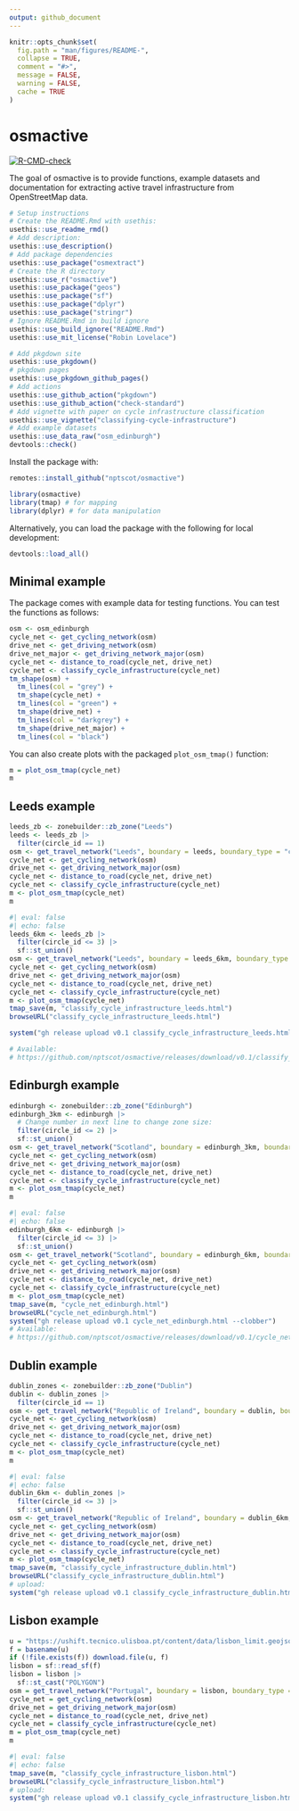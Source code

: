 ```yaml
---
output: github_document
---
```


<!-- README.md is generated from README.Rmd. Please edit that file -->

```r
knitr::opts_chunk$set(
  fig.path = "man/figures/README-",
  collapse = TRUE,
  comment = "#>",
  message = FALSE,
  warning = FALSE,
  cache = TRUE
)
```

# osmactive

<!-- badges: start -->
[![R-CMD-check](https://github.com/nptscot/osmactive/actions/workflows/R-CMD-check.yaml/badge.svg)](https://github.com/nptscot/osmactive/actions/workflows/R-CMD-check.yaml)

<!-- badges: end -->

The goal of osmactive is to provide functions, example datasets and documentation for extracting active travel infrastructure from OpenStreetMap data.

```r
# Setup instructions
# Create the README.Rmd with usethis:
usethis::use_readme_rmd()
# Add description:
usethis::use_description()
# Add package dependencies
usethis::use_package("osmextract")
# Create the R directory
usethis::use_r("osmactive")
usethis::use_package("geos")
usethis::use_package("sf")
usethis::use_package("dplyr")
usethis::use_package("stringr")
# Ignore README.Rmd in build ignore
usethis::use_build_ignore("README.Rmd")
usethis::use_mit_license("Robin Lovelace")

# Add pkgdown site
usethis::use_pkgdown()
# pkgdown pages
usethis::use_pkgdown_github_pages()
# Add actions
usethis::use_github_action("pkgdown")
usethis::use_github_action("check-standard")
# Add vignette with paper on cycle infrastructure classification
usethis::use_vignette("classifying-cycle-infrastructure")
# Add example datasets
usethis::use_data_raw("osm_edinburgh")
devtools::check()
```

Install the package with:

```r
remotes::install_github("nptscot/osmactive")
```

```r
library(osmactive)
library(tmap) # for mapping
library(dplyr) # for data manipulation
```

Alternatively, you can load the package with the following for local development:

```r
devtools::load_all()
```

## Minimal example

The package comes with example data for testing functions.
You can test the functions as follows:

```r
osm <- osm_edinburgh
cycle_net <- get_cycling_network(osm)
drive_net <- get_driving_network(osm)
drive_net_major <- get_driving_network_major(osm)
cycle_net <- distance_to_road(cycle_net, drive_net)
cycle_net <- classify_cycle_infrastructure(cycle_net)
tm_shape(osm) +
  tm_lines(col = "grey") +
  tm_shape(cycle_net) +
  tm_lines(col = "green") +
  tm_shape(drive_net) +
  tm_lines(col = "darkgrey") +
  tm_shape(drive_net_major) +
  tm_lines(col = "black")
```

You can also create plots with the packaged `plot_osm_tmap()` function:

```r
m = plot_osm_tmap(cycle_net)
m
```

## Leeds example

```r
leeds_zb <- zonebuilder::zb_zone("Leeds")
leeds <- leeds_zb |>
  filter(circle_id == 1)
osm <- get_travel_network("Leeds", boundary = leeds, boundary_type = "clipsrc")
cycle_net <- get_cycling_network(osm)
drive_net <- get_driving_network_major(osm)
cycle_net <- distance_to_road(cycle_net, drive_net)
cycle_net <- classify_cycle_infrastructure(cycle_net)
m <- plot_osm_tmap(cycle_net)
m
```

```r
#| eval: false
#| echo: false
leeds_6km <- leeds_zb |>
  filter(circle_id <= 3) |>
  sf::st_union()
osm <- get_travel_network("Leeds", boundary = leeds_6km, boundary_type = "clipsrc")
cycle_net <- get_cycling_network(osm)
drive_net <- get_driving_network_major(osm)
cycle_net <- distance_to_road(cycle_net, drive_net)
cycle_net <- classify_cycle_infrastructure(cycle_net)
m <- plot_osm_tmap(cycle_net)
tmap_save(m, "classify_cycle_infrastructure_leeds.html")
browseURL("classify_cycle_infrastructure_leeds.html")

system("gh release upload v0.1 classify_cycle_infrastructure_leeds.html --clobber")

# Available:
# https://github.com/nptscot/osmactive/releases/download/v0.1/classify_cycle_infrastructure_leeds.html
```

## Edinburgh example


```r
edinburgh <- zonebuilder::zb_zone("Edinburgh")
edinburgh_3km <- edinburgh |>
  # Change number in next line to change zone size:
  filter(circle_id <= 2) |>
  sf::st_union()
osm <- get_travel_network("Scotland", boundary = edinburgh_3km, boundary_type = "clipsrc")
cycle_net <- get_cycling_network(osm)
drive_net <- get_driving_network_major(osm)
cycle_net <- distance_to_road(cycle_net, drive_net)
cycle_net <- classify_cycle_infrastructure(cycle_net)
m <- plot_osm_tmap(cycle_net)
m
```

<!-- Save an interactive version of the map to check the results as follows: -->

```r
#| eval: false
#| echo: false
edinburgh_6km <- edinburgh |>
  filter(circle_id <= 3) |>
  sf::st_union()
osm <- get_travel_network("Scotland", boundary = edinburgh_6km, boundary_type = "clipsrc")
cycle_net <- get_cycling_network(osm)
drive_net <- get_driving_network_major(osm)
cycle_net <- distance_to_road(cycle_net, drive_net)
cycle_net <- classify_cycle_infrastructure(cycle_net)
m <- plot_osm_tmap(cycle_net)
tmap_save(m, "cycle_net_edinburgh.html")
browseURL("cycle_net_edinburgh.html")
system("gh release upload v0.1 cycle_net_edinburgh.html --clobber")
# Available:
# https://github.com/nptscot/osmactive/releases/download/v0.1/cycle_net_edinburgh.html
```

## Dublin example

```r
dublin_zones <- zonebuilder::zb_zone("Dublin")
dublin <- dublin_zones |>
  filter(circle_id == 1)
osm <- get_travel_network("Republic of Ireland", boundary = dublin, boundary_type = "clipsrc")
cycle_net <- get_cycling_network(osm)
drive_net <- get_driving_network_major(osm)
cycle_net <- distance_to_road(cycle_net, drive_net)
cycle_net <- classify_cycle_infrastructure(cycle_net)
m <- plot_osm_tmap(cycle_net)
m
```

```r
#| eval: false
#| echo: false
dublin_6km <- dublin_zones |>
  filter(circle_id <= 3) |>
  sf::st_union()
osm <- get_travel_network("Republic of Ireland", boundary = dublin_6km, boundary_type = "clipsrc")
cycle_net <- get_cycling_network(osm)
drive_net <- get_driving_network_major(osm)
cycle_net <- distance_to_road(cycle_net, drive_net)
cycle_net <- classify_cycle_infrastructure(cycle_net)
m <- plot_osm_tmap(cycle_net)
tmap_save(m, "classify_cycle_infrastructure_dublin.html")
browseURL("classify_cycle_infrastructure_dublin.html")
# upload:
system("gh release upload v0.1 classify_cycle_infrastructure_dublin.html --clobber")
```

## Lisbon example

```r
u = "https://ushift.tecnico.ulisboa.pt/content/data/lisbon_limit.geojson"
f = basename(u)
if (!file.exists(f)) download.file(u, f)
lisbon = sf::read_sf(f)
lisbon = lisbon |>
  sf::st_cast("POLYGON")
osm = get_travel_network("Portugal", boundary = lisbon, boundary_type = "clipsrc", force_vectortranslate = TRUE)
cycle_net = get_cycling_network(osm)
drive_net = get_driving_network_major(osm)
cycle_net = distance_to_road(cycle_net, drive_net)
cycle_net = classify_cycle_infrastructure(cycle_net)
m = plot_osm_tmap(cycle_net)
m
```

```r
#| eval: false
#| echo: false
tmap_save(m, "classify_cycle_infrastructure_lisbon.html")
browseURL("classify_cycle_infrastructure_lisbon.html")
# upload:
system("gh release upload v0.1 classify_cycle_infrastructure_lisbon.html --clobber")
```